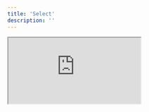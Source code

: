 ```yaml
---
title: 'Select'
description: ''
---
```


<iframe
  style={{ width: '100%', height: '378px', borderRadius: 12 }}
  src="https://ng-primitives.github.io/ng-primitives/#/examples/select"
/>

## Usage

Assemble the select directives in your template.

```html
<div ngpSelect></div>
```

## API Reference

The following directives are available to import from the `@ng-primitives/ng-primitives/select` package:

### NgpSelectDirective

There are no inputs or outputs for this directive.

## Global Configuration

You can configure the default options for all selects in your application by using the `provideNgpSelectConfig` function in a providers array.

```ts
import { provideNgpSelectConfig } from '@ng-primitives/ng-primitives/select';

bootstrapApplication(AppComponent, {
  providers: [provideNgpSelectConfig({})],
});
```

### NgpSelectConfig

## Schematics

You can use our schematic to generate a new select component.

<CodeGroup>

```bash Angular CLI
ng generate @ng-primitives/ng-primitives:select
```

```bash Nx
nx generate @ng-primitives/ng-primitives:select
```

</CodeGroup>

### Options

<ResponseField name="name" type="string">
  The name of the component.
</ResponseField>

<ResponseField name="project" type="string">
  The name of the project to add the component to.
</ResponseField>

<ResponseField name="path" type="string">
  The path to create the component.
</ResponseField>
